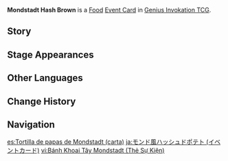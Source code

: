 {{About|the [[Genius Invokation TCG]] Event Card|the [[Food]]|Mondstadt Hash Brown}}
{{Genius Invokation TCG Infobox
|title     = Mondstadt Hash Brown
|id        = 333006
|image     = Mondstadt Hash Brown Event Card.png
|type      = Event Card
|group     = Food
|effect    = Heal target character for 2 HP.
|matching  = 1
|source1   = [[TCG Player's Manual]] Reward
}}
'''Mondstadt Hash Brown''' is a [[Food Card|Food]] [[Event Card]] in [[Genius Invokation TCG]].

==Story==
{{Description|The sweet taste verifies the famous words of a certain famous gourmet known throughout Teyvat &mdash; a dish that may be called a regional specialty cannot taste bad.|title=Mondstadt Hash Brown}}

==Stage Appearances==
{{Genius Invokation TCG Stage Appearances}}

==Other Languages==
{{Other Languages|Transclude=Mondstadt Hash Brown}}

==Change History==
{{Change History|3.3}}

==Navigation==
{{Genius Invokation TCG Navbox|Event Card}}

[[es:Tortilla de papas de Mondstadt (carta)]]
[[ja:モンド風ハッシュドポテト (イベントカード)]]
[[vi:Bánh Khoai Tây Mondstadt (Thẻ Sự Kiện)]]
